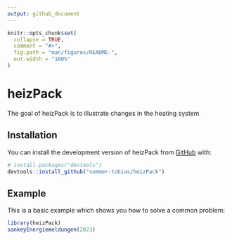 ```yaml
---
output: github_document
---
```


<!-- README.md is generated from README.Rmd. Please edit that file -->

```r
knitr::opts_chunk$set(
  collapse = TRUE,
  comment = "#>",
  fig.path = "man/figures/README-",
  out.width = "100%"
)
```

# heizPack

<!-- badges: start -->
<!-- badges: end -->

The goal of heizPack is to illustrate changes in the heating system

## Installation

You can install the development version of heizPack from [GitHub](https://github.com/) with:

``` r
# install.packages("devtools")
devtools::install_github("sommer-tobias/heizPack")
```

## Example

This is a basic example which shows you how to solve a common problem:

```r
library(heizPack)
sankeyEnergiemeldungen(2023)
```


